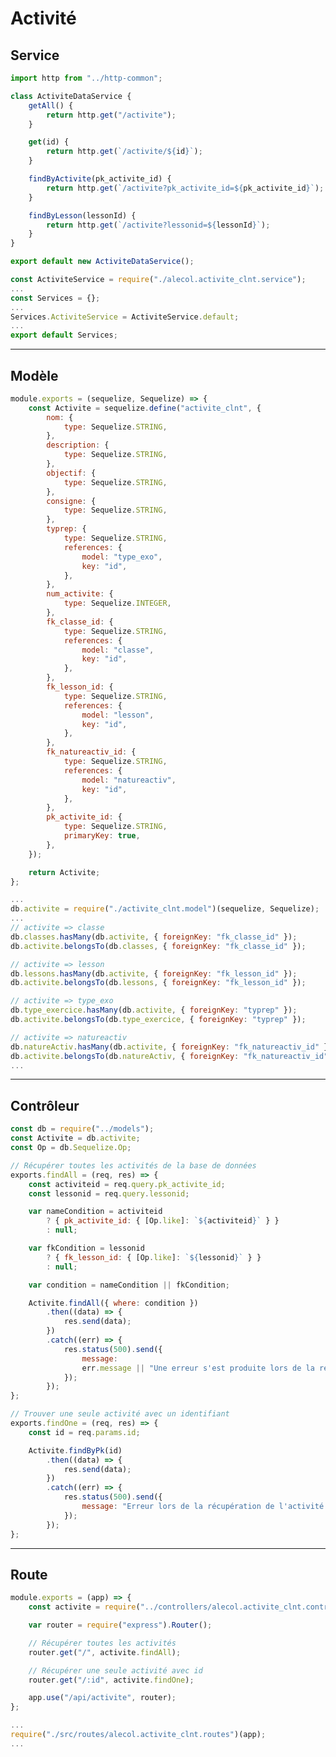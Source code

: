 # Activité

## Service

```js title="./src/services/alecol.activite_clnt.service.js"
import http from "../http-common";

class ActiviteDataService {
    getAll() {
        return http.get("/activite");
    }

    get(id) {
        return http.get(`/activite/${id}`);
    }

    findByActivite(pk_activite_id) {
        return http.get(`/activite?pk_activite_id=${pk_activite_id}`);
    }

    findByLesson(lessonId) {
        return http.get(`/activite?lessonid=${lessonId}`);
    }
}

export default new ActiviteDataService();
```

```js title="./src/services/index.js"
const ActiviteService = require("./alecol.activite_clnt.service");
...
const Services = {};
...
Services.ActiviteService = ActiviteService.default;
...
export default Services;
```

-----

## Modèle

```js title="./src/models/activite_clnt.model.js"
module.exports = (sequelize, Sequelize) => {
    const Activite = sequelize.define("activite_clnt", {
        nom: {
            type: Sequelize.STRING,
        },
        description: {
            type: Sequelize.STRING,
        },
        objectif: {
            type: Sequelize.STRING,
        },
        consigne: {
            type: Sequelize.STRING,
        },
        typrep: {
            type: Sequelize.STRING,
            references: {
                model: "type_exo",
                key: "id",
            },
        },
        num_activite: {
            type: Sequelize.INTEGER,
        },
        fk_classe_id: {
            type: Sequelize.STRING,
            references: {
                model: "classe",
                key: "id",
            },
        },
        fk_lesson_id: {
            type: Sequelize.STRING,
            references: {
                model: "lesson",
                key: "id",
            },
        },
        fk_natureactiv_id: {
            type: Sequelize.STRING,
            references: {
                model: "natureactiv",
                key: "id",
            },
        },
        pk_activite_id: {
            type: Sequelize.STRING,
            primaryKey: true,
        },
    });

    return Activite;
};
```

```js title="./src/models/index.js"
...
db.activite = require("./activite_clnt.model")(sequelize, Sequelize);
...
// activite => classe
db.classes.hasMany(db.activite, { foreignKey: "fk_classe_id" });
db.activite.belongsTo(db.classes, { foreignKey: "fk_classe_id" });

// activite => lesson
db.lessons.hasMany(db.activite, { foreignKey: "fk_lesson_id" });
db.activite.belongsTo(db.lessons, { foreignKey: "fk_lesson_id" });

// activite => type_exo
db.type_exercice.hasMany(db.activite, { foreignKey: "typrep" });
db.activite.belongsTo(db.type_exercice, { foreignKey: "typrep" });

// activite => natureactiv
db.natureActiv.hasMany(db.activite, { foreignKey: "fk_natureactiv_id" });
db.activite.belongsTo(db.natureActiv, { foreignKey: "fk_natureactiv_id" });
...
```

-----

## Contrôleur

```js title="./src/controllers/alecol.phaseapp.controllers.js"
const db = require("../models");
const Activite = db.activite;
const Op = db.Sequelize.Op;

// Récupérer toutes les activités de la base de données
exports.findAll = (req, res) => {
    const activiteid = req.query.pk_activite_id;
    const lessonid = req.query.lessonid;

    var nameCondition = activiteid
        ? { pk_activite_id: { [Op.like]: `${activiteid}` } }
        : null;

    var fkCondition = lessonid
        ? { fk_lesson_id: { [Op.like]: `${lessonid}` } }
        : null;

    var condition = nameCondition || fkCondition;

    Activite.findAll({ where: condition })
        .then((data) => {
            res.send(data);
        })
        .catch((err) => {
            res.status(500).send({
                message:
                err.message || "Une erreur s'est produite lors de la récupération des activités.",
            });
        });
};

// Trouver une seule activité avec un identifiant
exports.findOne = (req, res) => {
    const id = req.params.id;

    Activite.findByPk(id)
        .then((data) => {
            res.send(data);
        })
        .catch((err) => {
            res.status(500).send({
                message: "Erreur lors de la récupération de l'activité avec l'id=" + id,
            });
        });
};
```

-----

## Route

```js title="./src/routes/alecol.phaseapp.routes.js"
module.exports = (app) => {
    const activite = require("../controllers/alecol.activite_clnt.controllers");

    var router = require("express").Router();

    // Récupérer toutes les activités
    router.get("/", activite.findAll);

    // Récupérer une seule activité avec id
    router.get("/:id", activite.findOne);

    app.use("/api/activite", router);
};
```

```js title="server.js"
...
require("./src/routes/alecol.activite_clnt.routes")(app);
...
```